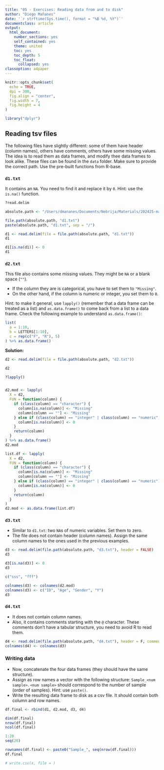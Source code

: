 ```yaml
---
title: "05 - Exercises: Reading data from and to disk"
author: "Diego Mañanes"
date: '`r strftime(Sys.time(), format = "%B %d, %Y")`'
documentclass: article
output:
  html_document:
    number_sections: yes
    self_contained: yes
    theme: united
    toc: yes
    toc_depth: 5
    toc_float:
      collapsed: yes
classoption: a4paper
---
```


```r
knitr::opts_chunk$set(
  echo = TRUE, 
  dpi = 300,
  fig.align = "center", 
  fig.width = 7, 
  fig.height = 4
)

library("dplyr")
```


## Reading tsv files

The following files have slightly different: some of them have header (column names), others have comments, others have some missing values. The idea is to read them as data frames, and modify thee data frames to look alike. These files can be found in the `data` folder. Make sure to provide the correct path. Use the pre-built functions from R-base. 

### `d1.txt`

It contains an `NA`. You need to find it and replace it by `0`. Hint: use the `is.na()` function. 

```r
?read.delim
```

```r
absolute.path <- "/Users/dmananes/Documents/Nebrija/Materials/202425-master-obtaining-analyzing-interpreting-omics-data-students/01-R-basics/r-data"
```

```r
file.path(absolute.path, "d1.txt")
paste(absolute.path, "d1.txt", sep = "/")
```

```r
d1 <- read.delim(file = file.path(absolute.path, "d1.txt"))
d1
```

```r
d1[is.na(d1)] <- 0
d1
```



### `d2.txt`

This file also contains some missing values. They might be `NA` or a blank space (`""`). 

* If the column they are is categorical, you have to set them to `"Missing"`. 
* On the other hand, if the column is numeric or integer, you set them to `0`.

Hint: to make it general, use `lapply()` (remember that a data frame can be treated as a list) and `as.data.frame()` to come back from a list to a data frame. Check the following example to understand `as.data.frame()`:



```r
list(
  a = 1:10,
  b = LETTERS[1:10],
  c = rep(c("F", "R"), 5)
) %>% as.data.frame()
```

**Solution:**

```r
d2 <- read.delim(file = file.path(absolute.path, "d2.txt"))
```

```r
d2
```


```r
?lapply()
```

```r

```


```r
d2.mod <- lapply(
  X = d2, 
  FUN = function(column) {
    if (class(column) == "character") {
      column[is.na(column)] <- "Missing"
      column[column == ""] <- "Missing"
    } else if (class(column) == "integer" | class(column) == "numeric") {
      column[is.na(column)] <- 0
    }
    return(column)
  }
) %>% as.data.frame()
d2.mod
```


```r
list.df <- lapply(
  X = d2, 
  FUN = function(column) {
    if (class(column) == "character") {
      column[is.na(column)] <- "Missing"
      column[column == ""] <- "Missing"
    } else if (class(column) == "integer" | class(column) == "numeric") {
      column[is.na(column)] <- 0
    }
    return(column)
  }
)
d2.mod <- as.data.frame(list.df)
```



### `d3.txt`

* Similar to `d1.txt`: two `NA`s of numeric variables. Set them to zero. 
* The file does not contain header (column names). Assign the same column names to the ones used in the previous examples. 

```r
d3 <- read.delim(file.path(absolute.path, "d3.txt"), header = FALSE)
d3
```

```r
d3[is.na(d3)] <- 0
d3
```


```r
c("sss", "fff")
```

```r
colnames(d3) <- colnames(d2.mod)
colnames(d3) <- c("ID", "Age", "Gender", "Y")
d3
```




### `d4.txt`

* It does not contain column names. 
* Also, it contains comments starting with the `@` character. These comments don't have a tabular structure, you need to avoid R to read them. 

```r
d4 <- read.delim(file.path(absolute.path, "d4.txt"), header = F, comment.char = "@")
colnames(d4) <- colnames(d3)
```

### Writing data

* Now, concatenate the four data frames (they should have the same structure).
* Assign as row names a vector with the following structure: `Sample_<num sample>`. `<num sample>` should correspond to the number of sample (order of samples). Hint: use `paste()`. 
* Write the resulting data frame to disk as a csv file. It should contain both column and row names. 

```r
df.final <- rbind(d1, d2.mod, d3, d4)
```

```r
dim(df.final)
nrow(df.final)
ncol(df.final)
```


```r
1:20
seq(20)
```


```r
rownames(df.final) <- paste0("Sample_", seq(nrow(df.final)))
df.final
```


```r
# write.csv(x, file = )
```




